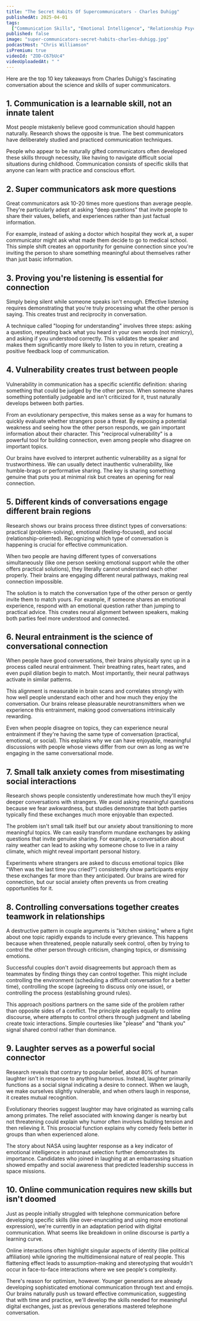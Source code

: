 ```yaml
---
title: "The Secret Habits Of Supercommunicators - Charles Duhigg"
publishedAt: 2025-04-01
tags:
  ["Communication Skills", "Emotional Intelligence", "Relationship Psychology"]
published: false
image: "super-communicators-secret-habits-charles-duhigg.jpg"
podcastHost: "Chris Williamson"
isPremium: true
videoId: "ZOD-C67bUc4"
videoUploadedAt: " "
---
```



<PodcastSummaryPageLayout frontmatter={frontmatter}>

Here are the top 10 key takeaways from Charles Duhigg's fascinating conversation about the science and skills of super communicators.

## 1. Communication is a learnable skill, not an innate talent

Most people mistakenly believe good communication should happen naturally. Research shows the opposite is true. The best communicators have deliberately studied and practiced communication techniques.

People who appear to be naturally gifted communicators often developed these skills through necessity, like having to navigate difficult social situations during childhood. Communication consists of specific skills that anyone can learn with practice and conscious effort.

## 2. Super communicators ask more questions

Great communicators ask 10-20 times more questions than average people. They're particularly adept at asking "deep questions" that invite people to share their values, beliefs, and experiences rather than just factual information.

For example, instead of asking a doctor which hospital they work at, a super communicator might ask what made them decide to go to medical school. This simple shift creates an opportunity for genuine connection since you're inviting the person to share something meaningful about themselves rather than just basic information.

## 3. Proving you're listening is essential for connection

Simply being silent while someone speaks isn't enough. Effective listening requires demonstrating that you're truly processing what the other person is saying. This creates trust and reciprocity in conversation.

A technique called "looping for understanding" involves three steps: asking a question, repeating back what you heard in your own words (not mimicry), and asking if you understood correctly. This validates the speaker and makes them significantly more likely to listen to you in return, creating a positive feedback loop of communication.

## 4. Vulnerability creates trust between people

Vulnerability in communication has a specific scientific definition: sharing something that could be judged by the other person. When someone shares something potentially judgeable and isn't criticized for it, trust naturally develops between both parties.

From an evolutionary perspective, this makes sense as a way for humans to quickly evaluate whether strangers pose a threat. By exposing a potential weakness and seeing how the other person responds, we gain important information about their character. This "reciprocal vulnerability" is a powerful tool for building connection, even among people who disagree on important topics.

Our brains have evolved to interpret authentic vulnerability as a signal for trustworthiness. We can usually detect inauthentic vulnerability, like humble-brags or performative sharing. The key is sharing something genuine that puts you at minimal risk but creates an opening for real connection.

## 5. Different kinds of conversations engage different brain regions

Research shows our brains process three distinct types of conversations: practical (problem-solving), emotional (feeling-focused), and social (relationship-oriented). Recognizing which type of conversation is happening is crucial for effective communication.

When two people are having different types of conversations simultaneously (like one person seeking emotional support while the other offers practical solutions), they literally cannot understand each other properly. Their brains are engaging different neural pathways, making real connection impossible.

The solution is to match the conversation type of the other person or gently invite them to match yours. For example, if someone shares an emotional experience, respond with an emotional question rather than jumping to practical advice. This creates neural alignment between speakers, making both parties feel more understood and connected.

## 6. Neural entrainment is the science of conversational connection

When people have good conversations, their brains physically sync up in a process called neural entrainment. Their breathing rates, heart rates, and even pupil dilation begin to match. Most importantly, their neural pathways activate in similar patterns.

This alignment is measurable in brain scans and correlates strongly with how well people understand each other and how much they enjoy the conversation. Our brains release pleasurable neurotransmitters when we experience this entrainment, making good conversations intrinsically rewarding.

Even when people disagree on topics, they can experience neural entrainment if they're having the same type of conversation (practical, emotional, or social). This explains why we can have enjoyable, meaningful discussions with people whose views differ from our own as long as we're engaging in the same conversational mode.

## 7. Small talk anxiety comes from misestimating social interactions

Research shows people consistently underestimate how much they'll enjoy deeper conversations with strangers. We avoid asking meaningful questions because we fear awkwardness, but studies demonstrate that both parties typically find these exchanges much more enjoyable than expected.

The problem isn't small talk itself but our anxiety about transitioning to more meaningful topics. We can easily transform mundane exchanges by asking questions that invite genuine sharing. For example, a conversation about rainy weather can lead to asking why someone chose to live in a rainy climate, which might reveal important personal history.

Experiments where strangers are asked to discuss emotional topics (like "When was the last time you cried?") consistently show participants enjoy these exchanges far more than they anticipated. Our brains are wired for connection, but our social anxiety often prevents us from creating opportunities for it.

## 8. Controlling conversations together creates teamwork in relationships

A destructive pattern in couple arguments is "kitchen sinking," where a fight about one topic rapidly expands to include every grievance. This happens because when threatened, people naturally seek control, often by trying to control the other person through criticism, changing topics, or dismissing emotions.

Successful couples don't avoid disagreements but approach them as teammates by finding things they can control together. This might include controlling the environment (scheduling a difficult conversation for a better time), controlling the scope (agreeing to discuss only one issue), or controlling the process (establishing ground rules).

This approach positions partners on the same side of the problem rather than opposite sides of a conflict. The principle applies equally to online discourse, where attempts to control others through judgment and labeling create toxic interactions. Simple courtesies like "please" and "thank you" signal shared control rather than dominance.

## 9. Laughter serves as a powerful social connector

Research reveals that contrary to popular belief, about 80% of human laughter isn't in response to anything humorous. Instead, laughter primarily functions as a social signal indicating a desire to connect. When we laugh, we make ourselves slightly vulnerable, and when others laugh in response, it creates mutual recognition.

Evolutionary theories suggest laughter may have originated as warning calls among primates. The relief associated with knowing danger is nearby but not threatening could explain why humor often involves building tension and then relieving it. This prosocial function explains why comedy feels better in groups than when experienced alone.

The story about NASA using laughter response as a key indicator of emotional intelligence in astronaut selection further demonstrates its importance. Candidates who joined in laughing at an embarrassing situation showed empathy and social awareness that predicted leadership success in space missions.

## 10. Online communication requires new skills but isn't doomed

Just as people initially struggled with telephone communication before developing specific skills (like over-enunciating and using more emotional expression), we're currently in an adaptation period with digital communication. What seems like breakdown in online discourse is partly a learning curve.

Online interactions often highlight singular aspects of identity (like political affiliation) while ignoring the multidimensional nature of real people. This flattening effect leads to assumption-making and stereotyping that wouldn't occur in face-to-face interactions where we see people's complexity.

There's reason for optimism, however. Younger generations are already developing sophisticated emotional communication through text and emojis. Our brains naturally push us toward effective communication, suggesting that with time and practice, we'll develop the skills needed for meaningful digital exchanges, just as previous generations mastered telephone conversation.

</PodcastSummaryPageLayout>
